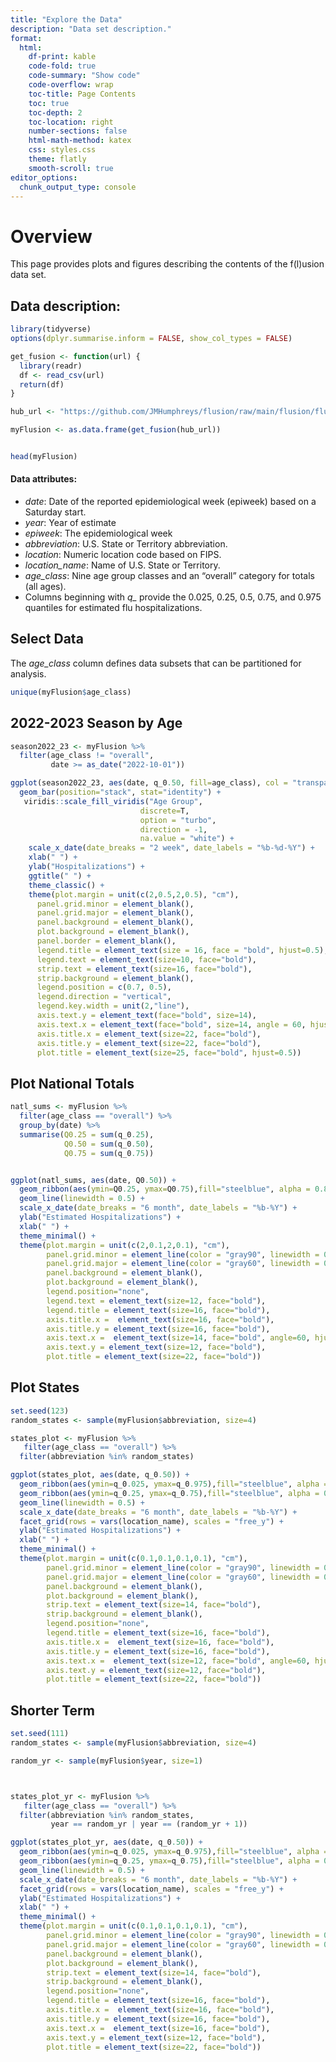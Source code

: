 ```yaml
---
title: "Explore the Data"
description: "Data set description."
format:
  html:
    df-print: kable
    code-fold: true
    code-summary: "Show code"
    code-overflow: wrap
    toc-title: Page Contents
    toc: true
    toc-depth: 2
    toc-location: right
    number-sections: false
    html-math-method: katex
    css: styles.css
    theme: flatly
    smooth-scroll: true
editor_options: 
  chunk_output_type: console
---
```


# Overview

This page provides plots and figures describing the contents of the f(l)usion data set.

## Data description:

```r
library(tidyverse)
options(dplyr.summarise.inform = FALSE, show_col_types = FALSE)

get_fusion <- function(url) {
  library(readr)
  df <- read_csv(url)
  return(df)
}

hub_url <- "https://github.com/JMHumphreys/flusion/raw/main/flusion/flusion_v2.csv"

myFlusion <- as.data.frame(get_fusion(hub_url))


head(myFlusion)
```

#### Data attributes:

-   *date*: Date of the reported epidemiological week (epiweek) based on a Saturday start.\
-   *year*: Year of estimate\
-   *epiweek*: The epidemiological week\
-   *abbreviation*: U.S. State or Territory abbreviation.\
-   *location*: Numeric location code based on FIPS.\
-   *location_name*: Name of U.S. State or Territory.\
-   *age_class*: Nine age group classes and an "overall" category for totals (all ages). \
-   Columns beginning with *q\_* provide the 0.025, 0.25, 0.5, 0.75, and 0.975 quantiles for estimated flu hospitalizations.

## Select Data

The *age_class* column defines data subsets that can be partitioned for analysis.

```r
unique(myFlusion$age_class)
```

## 2022-2023 Season by Age

```r
season2022_23 <- myFlusion %>% 
  filter(age_class != "overall",
         date >= as_date("2022-10-01"))

ggplot(season2022_23, aes(date, q_0.50, fill=age_class), col = "transparent") +
  geom_bar(position="stack", stat="identity") +
   viridis::scale_fill_viridis("Age Group",
                             discrete=T,
                             option = "turbo",
                             direction = -1,
                             na.value = "white") +
    scale_x_date(date_breaks = "2 week", date_labels = "%b-%d-%Y") +
    xlab(" ") +
    ylab("Hospitalizations") + 
    ggtitle(" ") +
    theme_classic() +
    theme(plot.margin = unit(c(2,0.5,2,0.5), "cm"),
      panel.grid.minor = element_blank(),
      panel.grid.major = element_blank(),
      panel.background = element_blank(),
      plot.background = element_blank(),
      panel.border = element_blank(),
      legend.title = element_text(size = 16, face = "bold", hjust=0.5),
      legend.text = element_text(size=10, face="bold"),
      strip.text = element_text(size=16, face="bold"),
      strip.background = element_blank(),
      legend.position = c(0.7, 0.5),
      legend.direction = "vertical",
      legend.key.width = unit(2,"line"),
      axis.text.y = element_text(face="bold", size=14),
      axis.text.x = element_text(face="bold", size=14, angle = 60, hjust=1),
      axis.title.x = element_text(size=22, face="bold"),
      axis.title.y = element_text(size=22, face="bold"),
      plot.title = element_text(size=25, face="bold", hjust=0.5)) 

```

## Plot National Totals

```r
natl_sums <- myFlusion %>%
  filter(age_class == "overall") %>%
  group_by(date) %>%
  summarise(Q0.25 = sum(q_0.25),
            Q0.50 = sum(q_0.50),
            Q0.75 = sum(q_0.75))


ggplot(natl_sums, aes(date, Q0.50)) +  
  geom_ribbon(aes(ymin=Q0.25, ymax=Q0.75),fill="steelblue", alpha = 0.8) +
  geom_line(linewidth = 0.5) +
  scale_x_date(date_breaks = "6 month", date_labels = "%b-%Y") +
  ylab("Estimated Hospitalizations") +
  xlab(" ") +
  theme_minimal() +
  theme(plot.margin = unit(c(2,0.1,2,0.1), "cm"),
        panel.grid.minor = element_line(color = "gray90", linewidth = 0.25, linetype = 1),
        panel.grid.major = element_line(color = "gray60", linewidth = 0.5, linetype = 1),
        panel.background = element_blank(),
        plot.background = element_blank(),
        legend.position="none",
        legend.text = element_text(size=12, face="bold"),
        legend.title = element_text(size=16, face="bold"),
        axis.title.x =  element_text(size=16, face="bold"),
        axis.title.y = element_text(size=16, face="bold"),
        axis.text.x =  element_text(size=14, face="bold", angle=60, hjust=1),
        axis.text.y = element_text(size=12, face="bold"),
        plot.title = element_text(size=22, face="bold"))
```

## Plot States

```r
set.seed(123)
random_states <- sample(myFlusion$abbreviation, size=4)

states_plot <- myFlusion %>%
   filter(age_class == "overall") %>%
  filter(abbreviation %in% random_states)

ggplot(states_plot, aes(date, q_0.50)) +  
  geom_ribbon(aes(ymin=q_0.025, ymax=q_0.975),fill="steelblue", alpha = 0.3) +
  geom_ribbon(aes(ymin=q_0.25, ymax=q_0.75),fill="steelblue", alpha = 0.5) +
  geom_line(linewidth = 0.5) +
  scale_x_date(date_breaks = "6 month", date_labels = "%b-%Y") +
  facet_grid(rows = vars(location_name), scales = "free_y") +
  ylab("Estimated Hospitalizations") +
  xlab(" ") +
  theme_minimal() +
  theme(plot.margin = unit(c(0.1,0.1,0.1,0.1), "cm"),
        panel.grid.minor = element_line(color = "gray90", linewidth = 0.25, linetype = 1),
        panel.grid.major = element_line(color = "gray60", linewidth = 0.5, linetype = 1),
        panel.background = element_blank(),
        plot.background = element_blank(),
        strip.text = element_text(size=14, face="bold"),
        strip.background = element_blank(),
        legend.position="none",
        legend.title = element_text(size=16, face="bold"),
        axis.title.x =  element_text(size=16, face="bold"),
        axis.title.y = element_text(size=16, face="bold"),
        axis.text.x =  element_text(size=12, face="bold", angle=60, hjust=1),
        axis.text.y = element_text(size=12, face="bold"),
        plot.title = element_text(size=22, face="bold"))

```

## Shorter Term

```r
set.seed(111)
random_states <- sample(myFlusion$abbreviation, size=4)

random_yr <- sample(myFlusion$year, size=1)



states_plot_yr <- myFlusion %>%
   filter(age_class == "overall") %>%
  filter(abbreviation %in% random_states,
         year == random_yr | year == (random_yr + 1))

ggplot(states_plot_yr, aes(date, q_0.50)) +  
  geom_ribbon(aes(ymin=q_0.025, ymax=q_0.975),fill="steelblue", alpha = 0.3) +
  geom_ribbon(aes(ymin=q_0.25, ymax=q_0.75),fill="steelblue", alpha = 0.5) +
  geom_line(linewidth = 0.5) +
  scale_x_date(date_breaks = "6 month", date_labels = "%b-%Y") +
  facet_grid(rows = vars(location_name), scales = "free_y") +
  ylab("Estimated Hospitalizations") +
  xlab(" ") +
  theme_minimal() +
  theme(plot.margin = unit(c(0.1,0.1,0.1,0.1), "cm"),
        panel.grid.minor = element_line(color = "gray90", linewidth = 0.25, linetype = 1),
        panel.grid.major = element_line(color = "gray60", linewidth = 0.5, linetype = 1),
        panel.background = element_blank(),
        plot.background = element_blank(),
        strip.text = element_text(size=14, face="bold"),
        strip.background = element_blank(),
        legend.position="none",
        legend.title = element_text(size=16, face="bold"),
        axis.title.x =  element_text(size=16, face="bold"),
        axis.title.y = element_text(size=16, face="bold"),
        axis.text.x =  element_text(size=16, face="bold"),
        axis.text.y = element_text(size=12, face="bold"),
        plot.title = element_text(size=22, face="bold"))

```
